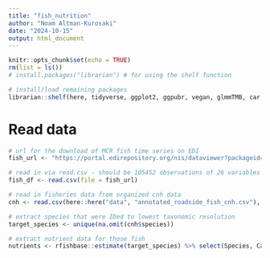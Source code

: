 ```yaml
---
title: "fish_nutrition"
author: "Noam Altman-Kurosaki"
date: "2024-10-15"
output: html_document
---
```



```r
knitr::opts_chunk$set(echo = TRUE)
rm(list = ls())
# install.packages("librarian") # for using the shelf function

# install/load remaining packages
librarian::shelf(here, tidyverse, ggplot2, ggpubr, vegan, glmmTMB, car, effects, DHARMa, stringr, MuMIn, nlme, mgcv, emmeans, dplyr, knitr, rfishbase)

```

# Read data

```r
# url for the download of MCR fish time series on EDI
fish_url <- "https://portal.edirepository.org/nis/dataviewer?packageid=knb-lter-mcr.6.63&entityid=ac2c7a859ce8595ec1339e8530b9ba50"

# read in via read.csv - should be 105452 observations of 26 variables
fish_df <- read.csv(file = fish_url)

# read in fisheries data from organized cnh data
cnh <- read.csv(here::here("data", "annotated_roadside_fish_cnh.csv"), na.strings=c("","NA"), stringsAsFactors = T)

# extract species that were IDed to lowest taxonomic resolution
target_species <- unique(na.omit(cnh$species))

# extract nutrient data for those fish
nutrients <- rfishbase::estimate(target_species) %>% select(Species, Calcium:Zinc_u95)



```
